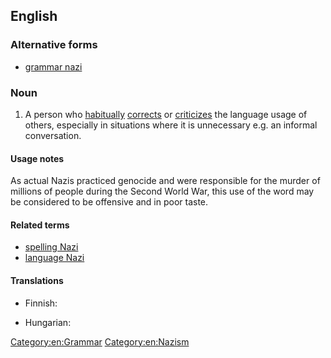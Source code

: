 ==English==

===Alternative forms===
* [[grammar nazi]]

===Noun===
{{en-noun|head=[[grammar]] [[Nazi]]}}

# {{slang|idiomatic}} A person who [[habitually]] [[correct]]s or [[criticize]]s the language usage of others, especially in situations where it is unnecessary e.g. an informal conversation.

====Usage notes====
As actual Nazis practiced genocide and were responsible for the murder of millions of people during the Second World War, this use of the word may be considered to be offensive and in poor taste.

====Related terms====
* [[spelling Nazi]]
* [[language Nazi]]

====Translations====
{{trans-top|Person who obsesses over orthography}}
* Finnish: {{t+|fi|pilkunnussija}}
{{trans-mid}}
* Hungarian: {{t-|hu|nyelvtannáci}}
{{trans-bottom}}

[[Category:en:Grammar]]
[[Category:en:Nazism]]